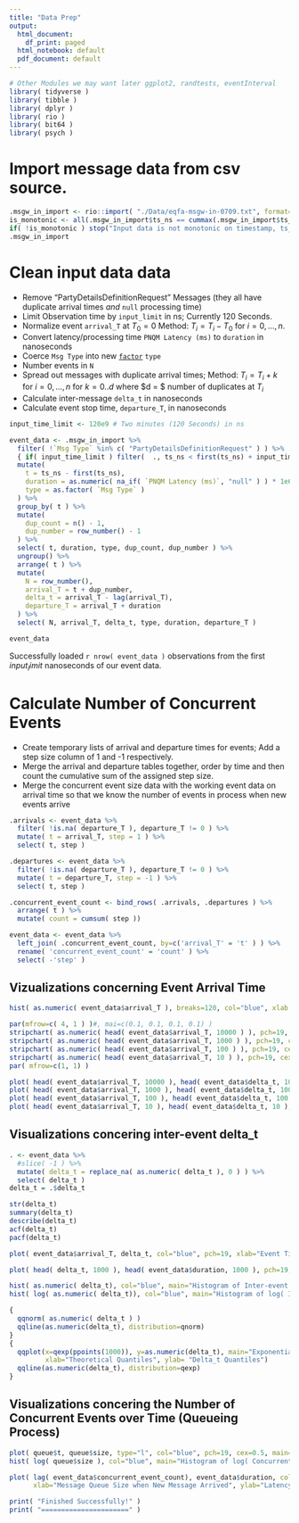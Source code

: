 ```yaml
---
title: "Data Prep"
output:
  html_document:
    df_print: paged
  html_notebook: default
  pdf_document: default
---
```


```r
# Other Modules we may want later ggplot2, randtests, eventInterval
library( tidyverse )
library( tibble )
library( dplyr )
library( rio )
library( bit64 )
library( psych )
```

# Import message data from csv source.

```r
.msgw_in_import <- rio::import( "./Data/eqfa-msgw-in-0709.txt", format="csv" )
is_monotonic <- all(.msgw_in_import$ts_ns == cummax(.msgw_in_import$ts_ns) )
if( !is_monotonic ) stop("Input data is not monotonic on timestamp, ts_ns." )
.msgw_in_import
```

# Clean input data data

- Remove "PartyDetailsDefinitionRequest" Messages (they all have duplicate arrival times _and_ `null` processing time)
- Limit Observation time by `input_limit` in ns; Currently 120 Seconds.
- Normalize event `arrival_T` at $T_0 = 0$ Method: $T_i = T_i - T_0 \mbox{ for } i=0,...,n$.
- Convert latency/processing time `PNQM Latency (ms)` to `duration` in nanoseconds
- Coerce `Msg Type` into new [`factor`](https://r4ds.had.co.nz/factors.html) `type`
- Number events in `N`
- Spread out messages with duplicate arrival times; Method: $T_i = T_i + k \mbox{ for } i = 0,...,n \mbox{ for } k=0..d$ where $d = $ number of duplicates at $T_i$ 
- Calculate inter-message `delta_t` in nanoseconds
- Calculate event stop time, `departure_T`, in nanoseconds

```r
input_time_limit <- 120e9 # Two minutes (120 Seconds) in ns

event_data <- .msgw_in_import %>%
  filter( !`Msg Type` %in% c( "PartyDetailsDefinitionRequest" ) ) %>%
  { if( input_time_limit ) filter(  ., ts_ns < first(ts_ns) + input_time_limit ) } %>%
  mutate(
    t = ts_ns - first(ts_ns),
    duration = as.numeric( na_if( `PNQM Latency (ms)`, "null" ) ) * 1e6,
    type = as.factor( `Msg Type` )
  ) %>%
  group_by( t ) %>%
  mutate(
    dup_count = n() - 1,
    dup_number = row_number() - 1
  ) %>%
  select( t, duration, type, dup_count, dup_number ) %>%
  ungroup() %>%
  arrange( t ) %>%
  mutate(
    N = row_number(),
    arrival_T = t + dup_number,
    delta_t = arrival_T - lag(arrival_T),
    departure_T = arrival_T + duration
  ) %>%
  select( N, arrival_T, delta_t, type, duration, departure_T )

event_data
```
Successfully loaded `r nrow( event_data )` observations from the first $input_limit$ nanoseconds of our event data.


# Calculate Number of Concurrent Events

- Create temporary lists of arrival and departure times for events; Add a step
size column of 1 and -1 respectively.
- Merge the arrival and departure tables together, order by time and then count
the cumulative sum of the assigned step size.
- Merge the concurrent event size data with the working event data on arrival
time so that we know the number of events in process when new events arrive
```r
.arrivals <- event_data %>%
  filter( !is.na( departure_T ), departure_T != 0 ) %>%
  mutate( t = arrival_T, step = 1 ) %>%
  select( t, step )

.departures <- event_data %>%
  filter( !is.na( departure_T ), departure_T != 0 ) %>%
  mutate( t = departure_T, step = -1 ) %>%
  select( t, step )

.concurrent_event_count <- bind_rows( .arrivals, .departures ) %>%
  arrange( t ) %>%
  mutate( count = cumsum( step ))

event_data <- event_data %>%
  left_join( .concurrent_event_count, by=c('arrival_T' = 't' ) ) %>%
  rename( 'concurrent_event_count' = 'count' ) %>% 
  select( -'step' ) 
```

## Vizualizations concerning Event Arrival Time 
```r
hist( as.numeric( event_data$arrival_T ), breaks=120, col="blue", xlab = "Event Time in ns over the first two minutes of data.", main="Histogram of Event Freq per Sec" )

par(mfrow=c( 4, 1 ) )#, mai=c(0.1, 0.1, 0.1, 0.1) )
stripchart( as.numeric( head( event_data$arrival_T, 10000 ) ), pch=19, cex=0.5, col="blue", xlab="Event Time in ns", main="1-D Stripchart of Event Time; first 10000 observations." )
stripchart( as.numeric( head( event_data$arrival_T, 1000 ) ), pch=19, cex=0.5, col="blue", xlab="Event Time in ns", main="1-D Stripchart of Event Time; first 1000 observations." )
stripchart( as.numeric( head( event_data$arrival_T, 100 ) ), pch=19, cex=0.5, col="blue", xlab="Event Time in ns", main="1-D Stripchart of Event Time; first 100 observations." )
stripchart( as.numeric( head( event_data$arrival_T, 10 ) ), pch=19, cex=0.5, col="blue", xlab="Event Time in ns", main="1-D Stripchart of Event Time; first 10 observations." )
par( mfrow=c(1, 1) )

plot( head( event_data$arrival_T, 10000 ), head( event_data$delta_t, 10000 ), col="blue", pch=19, xlab="Event Time in ns", ylab="Inter-Event Delta_t in ns", main="Inter-Event Delta_t against Event Time" )
plot( head( event_data$arrival_T, 1000 ), head( event_data$delta_t, 1000 ), col="blue", pch=19, xlab="Event Time in ns", ylab="Inter-Event Delta_t in ns", main="Inter-Event Delta_t against Event Time" )
plot( head( event_data$arrival_T, 100 ), head( event_data$delta_t, 100 ), col="blue", pch=19, xlab="Event Time in ns", ylab="Inter-Event Delta_t in ns", main="Inter-Event Delta_t against Event Time" )
plot( head( event_data$arrival_T, 10 ), head( event_data$delta_t, 10 ), col="blue", pch=19, xlab="Event Time in ns", ylab="Inter-Event Delta_t in ns", main="Inter-Event Delta_t against Event Time" )
```

## Visualizations concering inter-event delta_t
```r
. <- event_data %>%
  #slice( -1 ) %>%
  mutate( delta_t = replace_na( as.numeric( delta_t ), 0 ) ) %>%
  select( delta_t )
delta_t = .$delta_t

str(delta_t)
summary(delta_t)
describe(delta_t) 
acf(delta_t)
pacf(delta_t)

plot( event_data$arrival_T, delta_t, col="blue", pch=19, xlab="Event Time in ns", ylab="Inter-Event Delta_t in ns", main="Inter-Event Delta_t against Event Time" )

plot( head( delta_t, 1000 ), head( event_data$duration, 1000 ), pch=19, col="blue", xlab="Inter-Event Delta_t", ylab="Duration of Event in ns", main="Event Duration against Inter-Event Delta_t" )

hist( as.numeric( delta_t), col="blue", main="Histogram of Inter-event Delta_t", xlab="Delta_t in Nanoseconds")
hist( log( as.numeric( delta_t)), col="blue", main="Histogram of log( Inter-event Delta_t )", xlab="log(Delta_t) in Nanoseconds")

{
  qqnorm( as.numeric( delta_t ) )
  qqline(as.numeric(delta_t), distribution=qnorm)
}
{
  qqplot(x=qexp(ppoints(1000)), y=as.numeric(delta_t), main="Exponential Q-Q Plot",
         xlab="Theoretical Quantiles", ylab= "Delta_t Quantiles")
  qqline(as.numeric(delta_t), distribution=qexp)
}
```

## Visualizations concering the Number of Concurrent Events over Time (Queueing Process)
```r

  
plot( queue$t, queue$size, type="l", col="blue", pch=19, cex=0.5, main="Concurrent Event Count at Time t.", xlab='Time t in Nanoseconds', ylab="Concurrent event count" )
hist( log( queue$size ), col="blue", main="Histogram of log( Concurrent Event Count )", xlab="log( Concurrent Event Count )")
```
```r

plot( lag( event_data$concurrent_event_count), event_data$duration, col="blue", pch=19, cex=0.5, main="Impact of current queue size on new message's eventual latency.",
      xlab="Message Queue Size when New Message Arrived", ylab="Latency Experienced by the New Message")
```


```r
print( "Finished Successfully!" )
print( "======================" )
```
